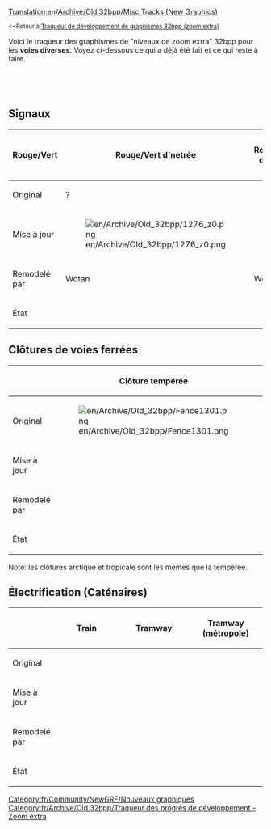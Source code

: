 [[Translation:en/Archive/Old 32bpp/Misc Tracks (New Graphics)]]


{{fr/Archive/Old 32bpp/Table des matières gauche}}
<small><<Retour à [[fr/Archive/Old 32bpp/Traqueur de développement de graphismes 32bpp (zoom extra)|Traqueur de développement de graphismes 32bpp (zoom extra)]]</small>

Voici le traqueur des graphismes de "niveaux de zoom extra" 32bpp pour les '''voies diverses'''. Voyez ci-dessous ce qui a déjà été fait et ce qui reste à faire.



<div><div style="display: table-cell; width:100%">{{fr/Archive/Old 32bpp/Barre de progression du traqueur 32bpp|voies diverses}}</div><div style="display: table-cell">&nbsp;</div></div>


<onlyinclude>
==Signaux==


{| border=1 style="background:#e7ebff;"
!width=150| Rouge/Vert
!width=150| Rouge/Vert d'netrée
!width=150| Rouge/Vert de sortie
!width=150| Rouge/Vert combiné
!width=150| Rouge/Vert PBS
!width=150| Rouge/Vert PBS d'entrée
|-
!Original
| ?
|
|
|
|
|-
!Mise à jour
| [[File:en/Archive/Old 32bpp/1276 z0.png]]
|
|
|
|
|-
!Remodelé par
|Wotan
|Wotan
|Wotan
|Wotan
|Wotan
|-
!État
{{fr/Archive/Old 32bpp/Fait}}
{{fr/Archive/Old 32bpp/Fait}}
{{fr/Archive/Old 32bpp/Fait}}
{{fr/Archive/Old 32bpp/Fait}}
{{fr/Archive/Old 32bpp/Fait}}
|}


==Clôtures de voies ferrées==
{| border=1 style="background:#e7ebff;"
!
!width=150| Clôture tempérée
!width=150| Clôture arctique
!width=150| Clôture tropicale
!width=150| Clôture du pays des jouets
|-
!Original
|[[File:en/Archive/Old 32bpp/Fence1301.png]]
|[[File:en/Archive/Old 32bpp/ArcticRailFence.png]]
|[[File:en/Archive/Old 32bpp/TropicalRailFence.png]]
|[[File:en/Archive/Old 32bpp/ToylandRailFence.png]]
|-
!Mise à jour
|
|
|
|
|-
!Remodelé par
|
|
|
|
|-
!État
{{fr/Archive/Old 32bpp/Fait}}
{{fr/Archive/Old 32bpp/Fait}}
{{fr/Archive/Old 32bpp/Fait}}
{{fr/Archive/Old 32bpp/Non réclamé}}
|}
Note: les clôtures arctique et tropicale sont les mêmes que la tempérée.


==Électrification (Caténaires)==

{| border=1 style="background:#e7ebff;"
!
!width=150| Train
!width=150| Tramway
!width=150| Tramway (métropole)
|-
!Original
| 
|
|
|-
!Mise à jour
|
|
|
|-
!Remodelé par
|
|
|
|-
!État
{{fr/Archive/Old 32bpp/Fait}}
{{fr/Archive/Old 32bpp/Non réclamé}}
{{fr/Archive/Old 32bpp/Non réclamé}}
|}

</onlyinclude>


{{fr/Community/NewGRF/Navbox Développement graphique}}

[[Category:fr/Community/NewGRF/Nouveaux graphiques]][[Category:fr/Archive/Old 32bpp/Traqueur des progrès de développement - Zoom extra]]